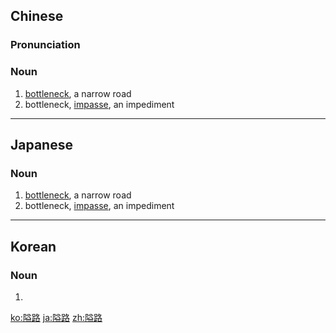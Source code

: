 ==Chinese==
{{zh-forms}}

===Pronunciation===
{{zh-pron
|m=àilù
|c=aai3 lou6
|cat=n
}}

===Noun===
{{zh-noun}}

# [[bottleneck]], a narrow road
# bottleneck, [[impasse]], an impediment

----

==Japanese==
{{ja-kanjitab|あい|ろ|yomi=on}}

===Noun===
{{ja-noun|あいろ}}

# [[bottleneck]], a narrow road
# bottleneck, [[impasse]], an impediment

----

==Korean==
{{ko-hanjatab|隘|路}}

===Noun===
{{ko-noun|hj|rv=|hangeul=애로}}

# {{hanja form of|애로|narrow road}}

[[ko:隘路]]
[[ja:隘路]]
[[zh:隘路]]